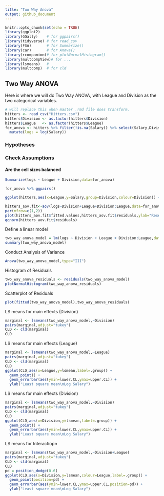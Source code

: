 ```yaml
---
title: "Two Way Anova"
output: github_document
---
```


```r
knitr::opts_chunk$set(echo = TRUE)
library(ggplot2)
library(GGally)    # for ggpairs()
library(tidyverse) # for read_csv
library(FSA)       # for Summarize()
library(car)       # for Anova()
library(rcompanion)# for plotNormalHistogram()
library(multcompView)# for ...
library(lsmeans)   #
library(multcomp)  # for cld
```

## Two Way ANOVA
Here is where we will do Two Way ANOVA, with League and Division as the two categorical variables.

```r
# will replace this when master .rmd file does transform.
hitters <- read_csv("Hitters.csv")
hitters$Division <- as.factor(hitters$Division)
hitters$League   <- as.factor(hitters$League)
for_anova <- hitters %>% filter(!is.na(Salary)) %>% select(Salary,Division,League) %>%
  mutate(logs = log(Salary))
```

### Hypotheses

### Check Assumptions

#### Are the cell sizes balanced

```r
Summarize(logs ~ League + Division,data=for_anova)
```

```r
for_anova %>% ggpairs()
```

```r
ggplot(hitters,aes(x=League,y=Salary,group=Division,colour=Division)) + ylab("Salary") + xlab("League") + geom_point()
```

```r
hitters_aov.fit<-aov(logs~Division+League+Division:League,data=for_anova)
par(mfrow=c(1,2))
plot(hitters_aov.fit$fitted.values,hitters_aov.fit$residuals,ylab="Resdiduals",xlab="Fitted")
qqnorm(hitters_aov.fit$residuals)
```

Define a linear model

```r
two_way_anova_model = lm(logs ~ Division + League + Division:League,data=for_anova)
summary(two_way_anova_model)
```

Conduct Analysis of Variance

```r
Anova(two_way_anova_model,type="III")
```

Histogram of Residuals

```r
two_way_anova_residuals <- residuals(two_way_anova_model)
plotNormalHistogram(two_way_anova_residuals)
```

Scatterplot of Residuals
```r
plot(fitted(two_way_anova_model),two_way_anova_residuals)
```

LS means for main effects (Division)
```r
marginal <- lsmeans(two_way_anova_model,~Division)
pairs(marginal,adjust="tukey")
CLD <- cld(marginal)
CLD
```

LS means for main effects (League)
```r
marginal <- lsmeans(two_way_anova_model,~League)
pairs(marginal,adjust="tukey")
CLD <- cld(marginal)
CLD
ggplot(CLD,aes(x=League,y=lsmean,label=.group)) +
  geom_point() +
  geom_errorbar(aes(ymin=lower.CL,ymax=upper.CL)) +
  ylab("Least square mean\nLog Salary")
```

LS means for main effects (Division)
```r
marginal <- lsmeans(two_way_anova_model,~Division)
pairs(marginal,adjust="tukey")
CLD <- cld(marginal)
CLD
ggplot(CLD,aes(x=Division,y=lsmean,label=.group)) +
  geom_point() +
  geom_errorbar(aes(ymin=lower.CL,ymax=upper.CL)) +
  ylab("Least square mean\nLog Salary")
```


LS means for Interactiopn
```r
marginal <- lsmeans(two_way_anova_model,~Division+League)
pairs(marginal,adjust="tukey")
CLD <- cld(marginal)
CLD
pd = position_dodge(0.6)
ggplot(CLD,aes(x=Division,y=lsmean,colour=League,label=.group)) +
  geom_point(position=pd) +
  geom_errorbar(aes(ymin=lower.CL,ymax=upper.CL,position=pd)) +
  ylab("Least square mean\nLog Salary")
```



